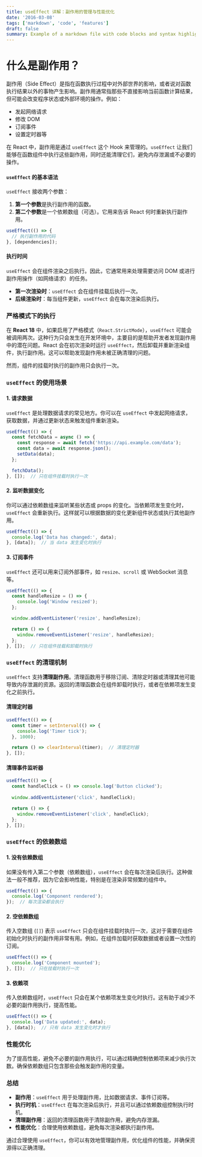 ```yaml
---
title: useEffect 详解：副作用的管理与性能优化
date: '2016-03-08'
tags: ['markdown', 'code', 'features']
draft: false
summary: Example of a markdown file with code blocks and syntax highlighting
---
```


# 什么是副作用？

副作用（Side Effect）是指在函数执行过程中对外部世界的影响，或者说对函数执行结果以外的事物产生影响。副作用通常指那些不直接影响当前函数计算结果，但可能会改变程序状态或外部环境的操作。例如：
- 发起网络请求
- 修改 DOM
- 订阅事件
- 设置定时器等

在 React 中，副作用是通过 `useEffect` 这个 Hook 来管理的。`useEffect` 让我们能够在函数组件中执行这些副作用，同时还能清理它们，避免内存泄漏或不必要的操作。

#### `useEffect` 的基本语法

`useEffect` 接收两个参数：
1. **第一个参数**是执行副作用的函数。
2. **第二个参数**是一个依赖数组（可选）。它用来告诉 React 何时重新执行副作用。

```javascript
useEffect(() => {
  // 执行副作用的代码
}, [dependencies]);
```

#### 执行时间

`useEffect` 会在组件渲染之后执行。因此，它通常用来处理需要访问 DOM 或进行副作用操作（如网络请求）的任务。

- **第一次渲染时**：`useEffect` 会在组件挂载后执行一次。
- **后续渲染时**：每当组件更新，`useEffect` 会在每次渲染后执行。

### 严格模式下的执行

在 **React 18** 中，如果启用了严格模式（`React.StrictMode`），`useEffect` 可能会被调用两次。这种行为只会发生在开发环境中，主要目的是帮助开发者发现副作用中的潜在问题。React 会在初次渲染时运行 `useEffect`，然后卸载并重新渲染组件，执行副作用。这可以帮助发现副作用未被正确清理的问题。

然而，组件的挂载时执行的副作用只会执行一次。

### `useEffect` 的使用场景

#### 1. **请求数据**

`useEffect` 是处理数据请求的常见地方。你可以在 `useEffect` 中发起网络请求，获取数据，并通过更新状态来触发组件重新渲染。

```javascript
useEffect(() => {
  const fetchData = async () => {
    const response = await fetch('https://api.example.com/data');
    const data = await response.json();
    setData(data);
  };

  fetchData();
}, []);  // 只在组件挂载时执行一次
```

#### 2. **监听数据变化**

你可以通过依赖数组来监听某些状态或 props 的变化。当依赖项发生变化时，`useEffect` 会重新执行。这样就可以根据数据的变化更新组件状态或执行其他副作用。

```javascript
useEffect(() => {
  console.log('Data has changed:', data);
}, [data]);  // 当 data 发生变化时执行
```

#### 3. **订阅事件**

`useEffect` 还可以用来订阅外部事件，如 `resize`、`scroll` 或 WebSocket 消息等。

```javascript
useEffect(() => {
  const handleResize = () => {
    console.log('Window resized');
  };

  window.addEventListener('resize', handleResize);

  return () => {
    window.removeEventListener('resize', handleResize);
  };
}, []);  // 只在组件挂载和卸载时执行
```

### `useEffect` 的清理机制

`useEffect` 支持**清理副作用**。清理函数用于移除订阅、清除定时器或清理其他可能导致内存泄漏的资源。返回的清理函数会在组件卸载时执行，或者在依赖项发生变化之前执行。

#### 清理定时器

```javascript
useEffect(() => {
  const timer = setInterval(() => {
    console.log('Timer tick');
  }, 1000);

  return () => clearInterval(timer);  // 清理定时器
}, []);
```

#### 清理事件监听器

```javascript
useEffect(() => {
  const handleClick = () => console.log('Button clicked');
  
  window.addEventListener('click', handleClick);

  return () => {
    window.removeEventListener('click', handleClick);
  };
}, []);
```

### `useEffect` 的依赖数组

#### 1. **没有依赖数组**

如果没有传入第二个参数（依赖数组），`useEffect` 会在每次渲染后执行。这种做法一般不推荐，因为它会影响性能，特别是在渲染非常频繁的组件中。

```javascript
useEffect(() => {
  console.log('Component rendered');
});  // 每次渲染都会执行
```

#### 2. **空依赖数组**

传入空数组 (`[]`) 表示 `useEffect` 只会在组件挂载时执行一次，这对于需要在组件初始化时执行的副作用非常有用。例如，在组件加载时获取数据或者设置一次性的订阅。

```javascript
useEffect(() => {
  console.log('Component mounted');
}, []);  // 只在挂载时执行一次
```

#### 3. **依赖项**

传入依赖数组时，`useEffect` 只会在某个依赖项发生变化时执行。这有助于减少不必要的副作用执行，提高性能。

```javascript
useEffect(() => {
  console.log('Data updated:', data);
}, [data]);  // 只有 data 发生变化时才执行
```

### 性能优化

为了提高性能，避免不必要的副作用执行，可以通过精确控制依赖项来减少执行次数。确保依赖数组只包含那些会触发副作用的变量。

### 总结

- **副作用**：`useEffect` 用于处理副作用，比如数据请求、事件订阅等。
- **执行时机**：`useEffect` 在每次渲染后执行，并且可以通过依赖数组控制执行时机。
- **清理副作用**：返回的清理函数用于清除副作用，避免内存泄漏。
- **性能优化**：合理使用依赖数组，避免每次渲染都执行副作用。

通过合理使用 `useEffect`，你可以有效地管理副作用，优化组件的性能，并确保资源得以正确清理。

